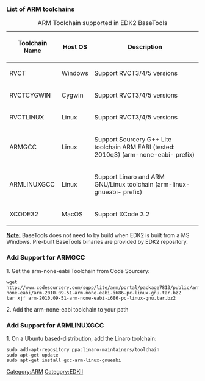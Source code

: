 === List of ARM toolchains ===

{| border="1"
|+ ARM Toolchain supported in EDK2 BaseTools
|-
! Toolchain Name !! Host OS !! Description
|-
|RVCT || Windows || Support RVCT3/4/5 versions
|-
|RVCTCYGWIN || Cygwin || Support RVCT3/4/5 versions
|-
|RVCTLINUX || Linux || Support RVCT3/4/5 versions
|-
|ARMGCC || Linux || Support Sourcery G++ Lite toolchain ARM EABI (tested: 2010q3) (arm-none-eabi- prefix)
|-
|ARMLINUXGCC || Linux || Support Linaro and ARM GNU/Linux toolchain (arm-linux-gnueabi- prefix)
|-
|XCODE32 || MacOS || Support XCode 3.2
|}

<u><b>Note:</b></u> BaseTools does not need to by build when EDK2 is built from a MS Windows. Pre-built BaseTools binaries are provided by EDK2 repository.

[[Category:ARM]]
[[Category:EDKII]]

===Add Support for ARMGCC===
1. Get the arm-none-eabi Toolchain from Code Sourcery:
<pre>
wget http://www.codesourcery.com/sgpp/lite/arm/portal/package7813/public/arm-none-eabi/arm-2010.09-51-arm-none-eabi-i686-pc-linux-gnu.tar.bz2
tar xjf arm-2010.09-51-arm-none-eabi-i686-pc-linux-gnu.tar.bz2
</pre>
2. Add the arm-none-eabi toolchain to your path

===Add Support for ARMLINUXGCC===
1. On a Ubuntu based-distribution, add the Linaro toolchain:
<pre>sudo add-apt-repository ppa:linaro-maintainers/toolchain
sudo apt-get update
sudo apt-get install gcc-arm-linux-gnueabi
</pre>
